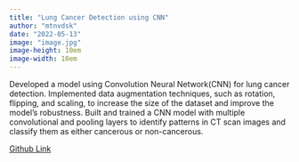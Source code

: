 ```yaml
---
title: "Lung Cancer Detection using CNN"
author: "mtnvdsk"
date: "2022-05-13"
image: "image.jpg"
image-height: 10em
image-width: 10em
---
```


Developed a model using Convolution Neural Network(CNN) for lung cancer detection. Implemented data augmentation techniques, such as rotation, flipping, and scaling, to increase the size of the dataset and improve the model's robustness. Built and trained a CNN model with multiple convolutional and pooling layers to identify patterns in CT scan images and classify them as either cancerous or non-cancerous.

[Github Link](https://github.com/mtnvdsk/cancerdetect)
